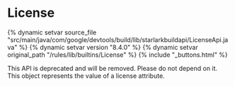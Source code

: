 <html devsite>
<head>
  <meta name="project_path" value="/_project.yaml">
  <meta name="book_path" value="/versions/8.4.0/_book.yaml">
</head>
<body>

<h1 class="page-title" id="modules.License">License</h1>

{% dynamic setvar source_file "src/main/java/com/google/devtools/build/lib/starlarkbuildapi/LicenseApi.java" %}
{% dynamic setvar version "8.4.0" %}
{% dynamic setvar original_path "/rules/lib/builtins/License" %}
{% include "_buttons.html" %}
<!-- {% raw %} -->

This API is deprecated and will be removed. Please do not depend on it. This object represents the value of a license attribute.



</body>
</html>

<!-- {% endraw %} -->

